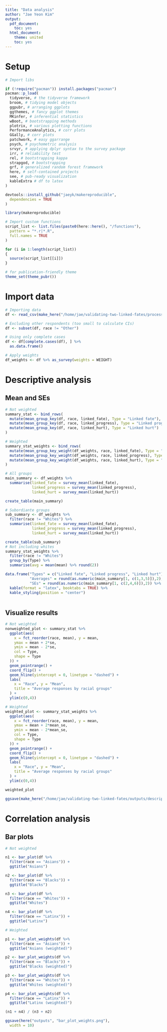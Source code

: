 ```yaml
---
title: "Data analysis"
author: "Jae Yeon Kim"
output:
  pdf_document:
    toc: yes
  html_document:
    theme: united
    toc: yes
---
```


# Setup 

```r

# Import libs 

if (!require("pacman")) install.packages("pacman")
pacman::p_load(
  tidyverse, # the tidyverse framework
  broom, # tidying model objects
  ggpubr, # arranging ggplots
  ggthemes, # fancy ggplot themes
  MKinfer, # inferential statistics
  wBoot, # bootstrapping methods
  plotrix, # various plotting functions
  PerformanceAnalytics, # corr plots
  GGally, # corr plots
  patchwork, # easy ggarrange
  psych, # psychometric analysis
  srvyr, # applying dplyr syntax to the survey package 
  irr, # reliability test
  rel, # bootstrapping kappa
  strapgod, # bootstrapping
  grf, # generalized random forest framework
  here, # self-contained projects
  see, # pub-ready visualization
  kableExtra # df to latex 
)

devtools::install_github("jaeyk/makereproducible",
  dependencies = TRUE
)

library(makereproducible)

# Import custom functions 
script_list <- list.files(paste0(here::here(), "/functions"),
  pattern = "*.r|*.R",
  full.names = TRUE
)

for (i in 1:length(script_list))
{
  source(script_list[[i]])
}

# for publication-friendly theme
theme_set(theme_pubr())
```

# Import data 

```r

# Importing data
df <- read_csv(make_here("/home/jae/validating-two-linked-fates/processed_data/processed_survey.csv"))

# Excluding other respondents (too small to calculate CIs)
df <- subset(df, race != "Other")

# Using only complete cases
df <- df[complete.cases(df), ] %>%
  as.data.frame()

# Apply weights 
df_weights <- df %>% as_survey(weights = WEIGHT) 

```

# Descriptive analysis 

## Mean and SEs

```r

# Not weighted
summary_stat <- bind_rows(
  mutate(mean_group_key(df, race, linked_fate), Type = "Linked fate"),
  mutate(mean_group_key(df, race, linked_progress), Type = "Linked progress"),
  mutate(mean_group_key(df, race, linked_hurt), Type = "Linked hurt")
)

# Weighted
summary_stat_weights <- bind_rows(
  mutate(mean_group_key_weight(df_weights, race, linked_fate), Type = "Linked fate"),
  mutate(mean_group_key_weight(df_weights, race, linked_progress), Type = "Linked progress"),
  mutate(mean_group_key_weight(df_weights, race, linked_hurt), Type = "Linked hurt")
)

```

```r

# All groups
main_summary <- df_weights %>%
  summarise(linked_fate = survey_mean(linked_fate),
            linked_progress = survey_mean(linked_progress),
            linked_hurt = survey_mean(linked_hurt))

create_table(main_summary)

# Subordiante groups
sub_summary <- df_weights %>%
  filter(race != "Whites") %>%
  summarise(linked_fate = survey_mean(linked_fate),
            linked_progress = survey_mean(linked_progress),
            linked_hurt = survey_mean(linked_hurt))

create_table(sub_summary)
# Not including whites 
summary_stat_weights %>%
  filter(race != "Whites") 
  group_by(Type) %>%
  summarise(avg = mean(mean) %>% round(2))

data.frame("Types" = c("Linked fate", "Linked progress", "Linked hurt"),
           "Averages" = round(as.numeric(main_summary[1, c(1,3,5)]),2),
           "SEs" = round(as.numeric(main_summary[1, c(2,4,6)]),2)) %>%
  kable(format = "latex", booktabs = TRUE) %>%
  kable_styling(position = "center")
  
```

## Visualize results 

```r

# Not weighted 
nonweighted_plot <- summary_stat %>%
  ggplot(aes(
    x = fct_reorder(race, mean), y = mean,
    ymax = mean + 2*se,
    ymin = mean - 2*se, 
    col = Type, 
    shape = Type
  )) +
  geom_pointrange() +
  coord_flip() +
  geom_hline(yintercept = 0, linetype = "dashed") +
  labs(
    x = "Race", y = "Mean",
    title = "Average responses by racial groups"
  ) +
  ylim(c(0,4))

# Weighted
weighted_plot <- summary_stat_weights %>%
  ggplot(aes(
    x = fct_reorder(race, mean), y = mean,
    ymax = mean + 2*mean_se,
    ymin = mean - 2*mean_se, 
    col = Type, 
    shape = Type
  )) +
  geom_pointrange() +
  coord_flip() +
  geom_hline(yintercept = 0, linetype = "dashed") +
  labs(
    x = "Race", y = "Mean",
    title = "Average responses by racial groups"
  ) +
  ylim(c(0,4))

weighted_plot

ggsave(make_here("/home/jae/validating-two-linked-fates/outputs/descriptive_stat_weights.png"))
```

  
# Correlation analysis

## Bar plots

```r

# Not weighted 

n1 <- bar_plot(df %>%
  filter(race == "Asians")) +
  ggtitle("Asians")

n2 <- bar_plot(df %>%
  filter(race == "Blacks")) +
  ggtitle("Blacks")

n3 <- bar_plot(df %>%
  filter(race == "Whites")) +
  ggtitle("Whites")

n4 <- bar_plot(df %>%
  filter(race == "Latinx")) +
  ggtitle("Latinx")

# Weighted 

p1 <- bar_plot_weights(df %>%
  filter(race == "Asians")) +
  ggtitle("Asians (weighted)")

p2 <- bar_plot_weights(df %>%
  filter(race == "Blacks")) +
  ggtitle("Blacks (weighted)")

p3 <- bar_plot_weights(df %>%
  filter(race == "Whites")) +
  ggtitle("Whites (weighted)")

p4 <- bar_plot_weights(df %>%
  filter(race == "Latinx")) +
  ggtitle("Latinx (weighted)")

(n1 + n4) / (n3 + n2)

ggsave(here("outputs", "bar_plot_weights.png"),
  width = 10)
```
